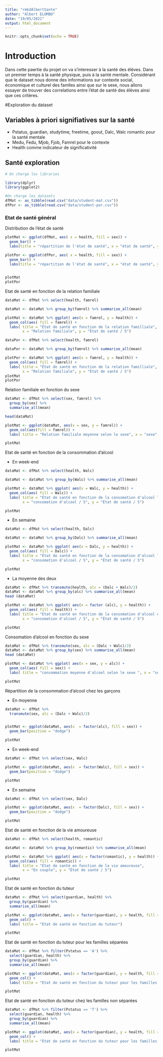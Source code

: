 ```yaml
---
title: "rmkdAlbertSante"
author: "Albert ELOMBO"
date: "19/05/2021"
output: html_document
---
```


```r
knitr::opts_chunk$set(echo = TRUE)
```

# Introduction

Dans cette paertie du projet on va s'interesser à la santé des élèves. Dans un premier temps à la santé physique, puis à la santé mentale.
Considérant que le dataset nous donne des informations sur contexte social, économique et culturel des famlles ainsi que sur le sexe, nous allons essayer de trouver des correlations entre l'état de santé des élèves ainsi que ces critères.

#Exploration du dataset

## Variables à priori signifiatives sur la santé

* Pstatus, guardian, studytime, freetime, goout, Dalc, Walc romantic pour la santé mentale
* Medu, Fedu, Mjob, Fjob, Famrel pour le contexte
* Health comme indicateur de significativité

## Santé exploration


```r
# On charge les libraries

library(dplyr)
library(ggplot2)

#On charge les datasets
dfMat <- as_tibble(read.csv("data/student-mat.csv"))
dfPor <- as_tibble(read.csv("data/student-por.csv"))

```


### Etat de santé général
Distribution de l'état de santé
```r
plotMat <- ggplot(dfMat, aes( x = health, fill = sex)) + 
  geom_bar() + 
  labs(title = "répartition de l'état de santé", x = "état de santé", y = "effectif")

plotPor <- ggplot(dfPor, aes( x = health, fill = sex)) + 
  geom_bar() +
  labs(title = "répartition de l'état de santé", x = "état de santé", y = "effectif")
        

plotMat
plotPor
```

Etat de santé en fonction de la relation familiale

```r
dataMat <- dfMat %>% select(health, famrel)

dataMat <- dataMat %>% group_by(famrel) %>% summarise_all(mean)

plotMat <- dataMat %>% ggplot( aes(x = famrel, y = health)) +
  geom_col(aes( fill = famrel)) + 
  labs( title = "État de santé en fonction de la relation familliale",
        x = "Relation familiale", y = "État de santé / 5")

dataPor <- dfMat %>% select(health, famrel)

dataPor <- dataMat %>% group_by(famrel) %>% summarise_all(mean)

plotPor <- dataMat %>% ggplot( aes(x = famrel, y = health)) +
  geom_col(aes( fill = famrel)) +
  labs( title = "État de santé en fonction de la relation familliale",
        x = "Relation familiale", y = "État de santé / 5") 
plotMat
plotPor
```

Relation familiale en fonction du sexe

```r
dataMat <- dfMat %>% select(sex, famrel) %>%
  group_by(sex) %>%
  summarise_all(mean)

head(dataMat)

plotMat <- ggplot(dataMat, aes(x = sex, y = famrel)) +
  geom_col(aes(fill = famrel)) + 
  labs( title = "Relation familiale moyenne selon le sexe", x = "sexe", y = "relation familiale")

plotMat
```



Etat de santé en fonction de la consommation d'alcool

* En week-end

```r
dataMat <- dfMat %>% select(health, Walc)

dataMat <- dataMat %>% group_by(Walc) %>% summarise_all(mean)

plotMat <- dataMat %>% ggplot( aes(x = Walc, y = health)) +
  geom_col(aes( fill = Walc)) + 
  labs( title = "État de santé en fonction de la consomation d'alcool le week-end",
        x = "consomation d'alcool / 5", y = "État de santé / 5")

plotMat
```

* En semaine
```r
dataMat <- dfMat %>% select(health, Dalc)

dataMat <- dataMat %>% group_by(Dalc) %>% summarise_all(mean)

plotMat <- dataMat %>% ggplot( aes(x = Dalc, y = health)) +
  geom_col(aes( fill = Dalc)) + 
  labs( title = "État de santé en fonction de la consomation d'alcool le week-end",
        x = "consomation d'alcool / 5", y = "État de santé / 5")

plotMat
```

* La moyenne des deux



```r
dataMat <- dfMat %>% transmute(health, alc = (Dalc + Walc)/2)
dataMat <- dataMat %>% group_by(alc) %>% summarise_all(mean)
head (dataMat)

plotMat <- dataMat %>% ggplot( aes(x = factor (alc), y = health)) +
  geom_col(aes( fill = health)) + 
  labs( title = "État de santé en fonction de la consomation d'alcool en général",
        x = "consomation d'alcool / 5", y = "État de santé / 5")

plotMat
```

Consomation d'alcool en fonction du sexe

```r
dataMat <- dfMat %>% transmute(sex, alc = (Dalc + Walc)/2)
dataMat <- dataMat %>% group_by(sex) %>% summarise_all(mean)
head (dataMat)

plotMat <- dataMat %>% ggplot( aes(x = sex, y = alc)) +
  geom_col(aes( fill = sex)) +
  labs( title = "consommation moyenne d'alcool selon le sexe ", x = "sexe", y = "consommation d'alcool")

plotMat
```

Répartition de la consommation d'alcool chez les garçons

* En moyenne

```r
dataMat <- dfMat %>%
  transmute(sex, alc = (Dalc + Walc)/2)


plotMat <- ggplot(dataMat, aes(x  = factor(alc), fill = sex)) + 
  geom_bar(position = "dodge") 

plotMat
```

* En week-end

```r
dataMat <- dfMat %>% select(sex, Walc)

plotMat <- ggplot(dataMat, aes(x  = factor(Walc), fill = sex)) + 
  geom_bar(position = "dodge") 

plotMat
```


* En semaine

```r
dataMat <- dfMat %>% select(sex, Dalc)

plotMat <- ggplot(dataMat, aes(x  = factor(Dalc), fill = sex)) + 
  geom_bar(position = "dodge") 

plotMat
```


Etat de santé en fonction de la vie amoureuse

```r
dataMat <- dfMat %>% select(health, romantic)

dataMat <- dataMat %>% group_by(romantic) %>% summarise_all(mean)

plotMat <- dataMat %>% ggplot( aes(x = factor(romantic), y = health)) +
  geom_col(aes( fill = romantic)) + 
  labs( title = "État de santé en fonction de la vie amoureuse",
        x = "En couple", y = "État de santé / 5")

plotMat
```

Etat de santé en fonction du tuteur

```r
dataMat <- dfMat %>% select(guardian, health) %>%
  group_by(guardian) %>%
  summarise_all(mean)

plotMat <- ggplot(dataMat, aes(x = factor(guardian), y = health, fill = guardian )) + 
  geom_col() +
  labs( title = "Etat de santé en fonction du tuteur")

plotMat
```

Etat de santé en fonction du tuteur pour les familles séparées

```r
dataMat <- dfMat %>% filter(Pstatus == 'A') %>%
  select(guardian, health) %>%
  group_by(guardian) %>%
  summarise_all(mean)

plotMat <- ggplot(dataMat, aes(x = factor(guardian), y = health, fill = guardian )) + 
  geom_col() +
  labs( title = "Etat de santé en fonction du tuteur pour les familles séparées")

plotMat
```

Etat de santé en fonction du tuteur chez les familles non séparées

```r
dataMat <- dfMat %>% filter(Pstatus == 'T') %>%
  select(guardian, health) %>%
  group_by(guardian) %>%
  summarise_all(mean)

plotMat <- ggplot(dataMat, aes(x = factor(guardian), y = health, fill = guardian )) + 
  geom_col() +
  labs( title = "Etat de santé en fonction du tuteur pour les familles ensembles")

plotMat
```

